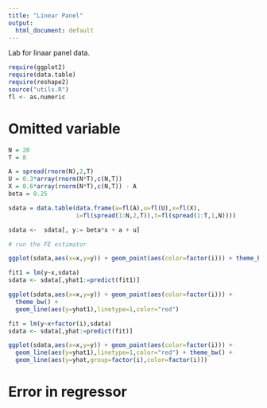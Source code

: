 ```yaml
---
title: "Linear Panel"
output:
  html_document: default
---
```


Lab for linaar panel data.

```r
require(ggplot2)
require(data.table)
require(reshape2)
source("utils.R")
fl <- as.numeric

```

# Omitted variable 

```r
N = 20
T = 8

A = spread(rnorm(N),2,T)
U = 0.3*array(rnorm(N*T),c(N,T))
X = 0.6*array(rnorm(N*T),c(N,T)) - A
beta = 0.25

sdata = data.table(data.frame(a=fl(A),u=fl(U),x=fl(X),
                   i=fl(spread(1:N,2,T)),t=fl(spread(1:T,1,N))))

sdata <-  sdata[, y:= beta*x + a + u]

# run the FE estimator

ggplot(sdata,aes(x=x,y=y)) + geom_point(aes(color=factor(i))) + theme_bw()

fit1 = lm(y~x,sdata)
sdata <- sdata[,yhat1:=predict(fit1)]

ggplot(sdata,aes(x=x,y=y)) + geom_point(aes(color=factor(i))) +
  theme_bw() +
  geom_line(aes(y=yhat1),linetype=1,color="red")

fit = lm(y~x+factor(i),sdata)
sdata <- sdata[,yhat:=predict(fit)]

ggplot(sdata,aes(x=x,y=y)) + geom_point(aes(color=factor(i))) +
  geom_line(aes(y=yhat1),linetype=1,color="red") + theme_bw() +
  geom_line(aes(y=yhat,group=factor(i),color=factor(i)))

```


# Error in regressor

```r

```
